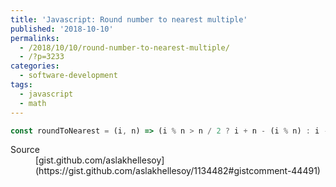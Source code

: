 ```yaml
---
title: 'Javascript: Round number to nearest multiple'
published: '2018-10-10'
permalinks:
  - /2018/10/10/round-number-to-nearest-multiple/
  - /?p=3233
categories:
  - software-development
tags:
  - javascript
  - math
---
```


```js
const roundToNearest = (i, n) => (i % n > n / 2 ? i + n - (i % n) : i - (i % n))
```

<Note>
  <dl>
    <dt>Source</dt>
    <dd>
      [gist.github.com/aslakhellesoy](https://gist.github.com/aslakhellesoy/1134482#gistcomment-44491)
    </dd>
  </dl>
</Note>
